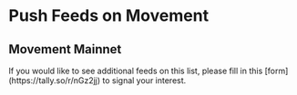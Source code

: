 

# Push Feeds on Movement

## Movement Mainnet

<Callout type="info" emoji="ℹ️">
  If you would like to see additional feeds on this list, please fill in this
  [form](https://tally.so/r/nGz2jj) to signal your interest.
</Callout>

<SponsoredFeedsTable feeds={movementMainnet} networkName="Movement mainnet" />
